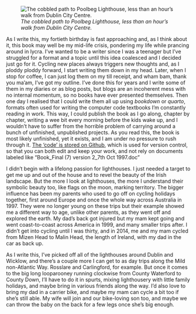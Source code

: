 ![*The cobbled path to Poolbeg Lighthouse, less than an hour's walk from Dublin City Centre.*](images/sunrise_poolbeg_2023-02-05%20at%2010.54.23.jpeg)

As I write this, my fortieth birthday is fast approaching and, as I think about it, this book may well be my mid-life crisis, pondering my life while prancing around in lycra. I've wanted to be a writer since I was a teenager but I've struggled for a format and a topic until this idea coalesced and I decided just go for it. Cycling new places always triggers new thoughts and, as I ploddy ploddy forward, I start writing them down in my head. Later, when I stop for coffee, I can just log them on my till receipt, and wham bam, thank you ma'am, I've got my outline. I've done this for years and I write some of them in my diaries or as blog posts, but blogs are an incoherent mess with no internal momentum, so no books have ever presented themselves. Then one day I realised that I could write them all up using *bookdown* or *quarto*, formats often used for writing the computer code textbooks I'm constantly reading in work. This way, I could publish the book as I go along, chapter by chapter, writing a wee bit every morning before the kids wake up, and I wouldn't have to suffer from the horrible problem of carrying around a bunch of unfinished, unpublished projects. As you read this, the book is most likely unfinished, yet it exists, and I am under no pressure to rush through it. [The 'code' is stored on Github](https://github.com/A2dez/to_the_lighthouse), which is used for version control, so that you can both edit and keep your work, and not rely on documents labeled like "Book_Final (7) version 2_7th Oct 1997.doc"

I didn't begin with a lifelong passion for lighthouses. I just needed a target to get me up and out of the house and to revel the beauty of the Irish landscape. But the more I look at lighthouses, the more I understand their symbolic beauty too, like flags on the moon, marking territory. The bigger influence has been my parents who used to go off on cycling holidays together, first around Europe and once the whole way across Australia in 1997. They were no longer young on these trips but their example showed me a different way to age, unlike other parents, as they went off and explored the earth. My dad's back got injured but my mam kept going and went coast-to-coast across America in 1999, and many smaller trips after. I didn't get into cycling until I was thirty, and in 2014, me and my mam cycled from Mizen Head to Malin Head, the length of Ireland, with my dad in the car as back up.

As I write this, I've picked off all of the lighthouses around Dublin and Wicklow, and there's a couple more I can get to as day trips along the Mild non-Atlantic Way. Rosslare and Carlingford, for example. But once it comes to the big long looparooney running clockwise from County Waterford to County Down, I'll have to do it in spurts, mixing lighthousery with little family holidays, and maybe bring in various friends along the way. I'd also love to bring my dad in a carrier bike, and maybe my mam can cycle a bit too if she's still able. My wife will join and our bike-loving son too, and maybe we can throw the baby on the back for a few legs once she's big enough.
